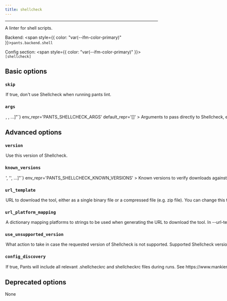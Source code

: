 ```yaml
---
title: shellcheck
---
```



---

A linter for shell scripts.

Backend: <span style={{ color: "var(--ifm-color-primary)" }}>`pants.backend.shell`</span>

Config section: <span style={{ color: "var(--ifm-color-primary)" }}>`[shellcheck]`</span>

## Basic options

<span className={styles.options}>

### `skip`

<Option
  cli_repr='--[no-]shellcheck-skip'
  env_repr='PANTS_SHELLCHECK_SKIP'
  default_repr='False'
>
  

If true, don't use Shellcheck when running `pants lint`.

</Option>


### `args`

<Option
  cli_repr={`--shellcheck-args="[<shell_str>, <shell_str>, ...]"`}
  env_repr='PANTS_SHELLCHECK_ARGS'
  default_repr='[]'
>
  

Arguments to pass directly to Shellcheck, e.g. `--shellcheck-args='-e SC20529'`.

</Option>


## Advanced options

### `version`

<Option
  cli_repr='--shellcheck-version=<str>'
  env_repr='PANTS_SHELLCHECK_VERSION'
  default_repr='v0.8.0'
>
  

Use this version of Shellcheck.

</Option>


### `known_versions`

<Option
  cli_repr={`--shellcheck-known-versions="['<str>', '<str>', ...]"`}
  env_repr='PANTS_SHELLCHECK_KNOWN_VERSIONS'
>
  

Known versions to verify downloads against.

Each element is a pipe-separated string of `version|platform|sha256|length`, where\:

- `version` is the version string
- `platform` is one of `[linux_arm64,linux_x86_64,macos_arm64,macos_x86_64]`
- `sha256` is the 64-character hex representation of the expected sha256
digest of the download file, as emitted by `shasum -a 256`
- `length` is the expected length of the download file in bytes, as emitted by
`wc -c`

E.g., `3.1.2|macos_x86_64|6d0f18cd84b918c7b3edd0203e75569e0c7caecb1367bbbe409b44e28514f5be|42813`.

Values are space-stripped, so pipes can be indented for readability if necessary.

</Option>


### `url_template`

<Option
  cli_repr='--shellcheck-url-template=<str>'
  env_repr='PANTS_SHELLCHECK_URL_TEMPLATE'
  default_repr='https://github.com/vscode-shellcheck/shellcheck-binaries/releases/download/{version}/shellcheck-{version}.{platform}.tar.gz'
>
  

URL to download the tool, either as a single binary file or a compressed file (e.g. zip file). You can change this to point to your own hosted file, e.g. to work with proxies or for access via the filesystem through a `file\:$abspath` URL (e.g. `file\:/this/is/absolute`, possibly by [templating the buildroot in a config file](\<[Options](doc\:options#config-file-entries)>)).

Use `\{version}` to have the value from `--version` substituted, and `\{platform}` to have a value from `--url-platform-mapping` substituted in, depending on the current platform. For example, https\://github.com/.../protoc-\{version}-\{platform}.zip.

</Option>


### `url_platform_mapping`

<Option
  cli_repr={`--shellcheck-url-platform-mapping="{'key1': val1, 'key2': val2, ...}"`}
  env_repr='PANTS_SHELLCHECK_URL_PLATFORM_MAPPING'
>
  

A dictionary mapping platforms to strings to be used when generating the URL to download the tool.

In `--url-template`, anytime the `\{platform}` string is used, Pants will determine the current platform, and substitute `\{platform}` with the respective value from your dictionary.

For example, if you define `\{"macos_x86_64"\: "apple-darwin", "linux_x86_64"\: "unknown-linux"}`, and run Pants on Linux with an intel architecture, then `\{platform}` will be substituted in the `--url-template` option with `unknown-linux`.

</Option>


### `use_unsupported_version`

<Option
  cli_repr='--shellcheck-use-unsupported-version=<UnsupportedVersionUsage>'
  env_repr='PANTS_SHELLCHECK_USE_UNSUPPORTED_VERSION'
  one_of='error, warning'
  default_repr='error'
>
  

What action to take in case the requested version of Shellcheck is not supported.

Supported Shellcheck versions\: unspecified

</Option>


### `config_discovery`

<Option
  cli_repr='--[no-]shellcheck-config-discovery'
  env_repr='PANTS_SHELLCHECK_CONFIG_DISCOVERY'
  default_repr='True'
>
  

If true, Pants will include all relevant `.shellcheckrc` and `shellcheckrc` files during runs. See https\://www.mankier.com/1/shellcheck#RC_Files for where these can be located.

</Option>


## Deprecated options

None

</span>